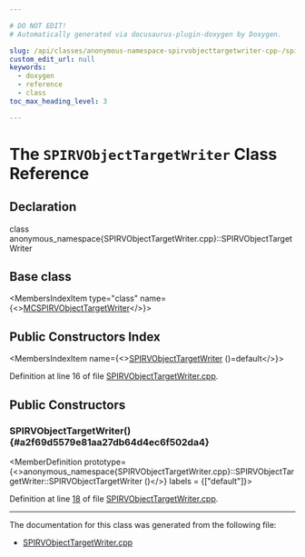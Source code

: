 ```yaml
---

# DO NOT EDIT!
# Automatically generated via docusaurus-plugin-doxygen by Doxygen.

slug: /api/classes/anonymous-namespace-spirvobjecttargetwriter-cpp-/spirvobjecttargetwriter
custom_edit_url: null
keywords:
  - doxygen
  - reference
  - class
toc_max_heading_level: 3

---
```





# The `SPIRVObjectTargetWriter` Class Reference

<DoxygenPage pluginConfig={pluginConfig}>



## Declaration

<CodeBlock>class anonymous_namespace{SPIRVObjectTargetWriter.cpp}::SPIRVObjectTargetWriter</CodeBlock>

## Base class

<MembersIndex>

<MembersIndexItem
  type="class"
  name={<><a href="/docs/api/classes/llvm/mcspirvobjecttargetwriter">MCSPIRVObjectTargetWriter</a></>}>
</MembersIndexItem>

</MembersIndex>

## Public Constructors Index

<MembersIndex>

<MembersIndexItem
  name={<><a href="#a2f69d5579e81aa27db64d4ec6f502da4">SPIRVObjectTargetWriter</a> ()=default</>}>
</MembersIndexItem>

</MembersIndex>


Definition at line 16 of file <a href="/docs/api/files/lib/lib/target/lib/target/spirv/lib/target/spirv/mctargetdesc/spirvobjecttargetwriter-cpp">SPIRVObjectTargetWriter.cpp</a>.

<SectionDefinition>

## Public Constructors

### SPIRVObjectTargetWriter() {#a2f69d5579e81aa27db64d4ec6f502da4}

<MemberDefinition
  prototype={<>anonymous&#95;namespace&#123;SPIRVObjectTargetWriter.cpp&#125;::SPIRVObjectTargetWriter::SPIRVObjectTargetWriter ()</>}
  labels = {["default"]}>

Definition at line <a href="/docs/api/files/lib/lib/target/lib/target/spirv/lib/target/spirv/mctargetdesc/spirvobjecttargetwriter-cpp/#l00018">18</a> of file <a href="/docs/api/files/lib/lib/target/lib/target/spirv/lib/target/spirv/mctargetdesc/spirvobjecttargetwriter-cpp">SPIRVObjectTargetWriter.cpp</a>.
</MemberDefinition>

</SectionDefinition>

<hr/>

The documentation for this class was generated from the following file:

<ul>
<li><a href="/docs/api/files/lib/lib/target/lib/target/spirv/lib/target/spirv/mctargetdesc/spirvobjecttargetwriter-cpp">SPIRVObjectTargetWriter.cpp</a></li>
</ul>

</DoxygenPage>
